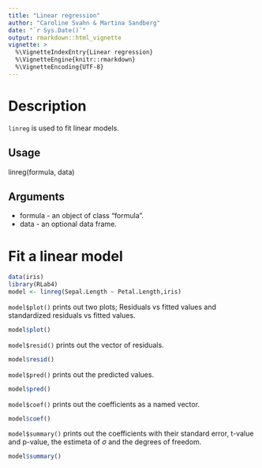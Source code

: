 ```yaml
---
title: "Linear regression"
author: "Caroline Svahn & Martina Sandberg"
date: "`r Sys.Date()`"
output: rmarkdown::html_vignette
vignette: >
  %\VignetteIndexEntry{Linear regression}
  %\VignetteEngine{knitr::rmarkdown}
  %\VignetteEncoding{UTF-8}
---
```




# Description

`linreg` is used to fit linear models.

## Usage

linreg(formula, data)

## Arguments
* formula - an object of class "formula".
* data - an optional data frame.

# Fit a linear model

```r
data(iris)
library(RLab4)
model <- linreg(Sepal.Length ~ Petal.Length,iris)
```

`model$plot()` prints out two plots; Residuals vs fitted values and standardized residuals vs fitted values.

```r
model$plot()
```


`model$resid()` prints out the vector of residuals.

```r
model$resid()
```

`model$pred()` prints out the predicted values.

```r
model$pred()
```

`model$coef()` prints out the coefficients as a named vector.

```r
model$coef()
```

`model$summary()` prints out the coefficients with their standard error, t-value and p-value, the estimeta of $\sigma$ and the degrees of freedom.


```r
model$summary()
```

